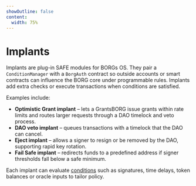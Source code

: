 ```yaml
---
showOutline: false
content:
  width: 75%
---
```


# Implants

Implants are plug-in SAFE modules for BORGs OS. They pair a `ConditionManager` with a `BorgAuth` contract so outside accounts or smart contracts can influence the BORG core under programmable rules. Implants add extra checks or execute transactions when conditions are satisfied.

Examples include:

- **Optimistic Grant implant** – lets a GrantsBORG issue grants within rate limits and routes larger requests through a DAO timelock and veto process.
- **DAO veto implant** – queues transactions with a timelock that the DAO can cancel.
- **Eject implant** – allows a signer to resign or be removed by the DAO, supporting rapid key rotation.
- **Fail Safe implant** – redirects funds to a predefined address if signer thresholds fall below a safe minimum.

Each implant can evaluate [conditions](/borgs/conditions) such as signatures, time delays, token balances or oracle inputs to tailor policy.

